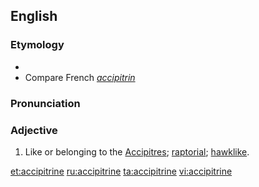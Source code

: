 ==English==

===Etymology===
* {{suffix|accipiter|ine}}
* Compare French ''[[accipitrin]]''

===Pronunciation===
{{a|US}} {{IPA|/æk.ˈsɪp.ə.tɹaɪn/|/æk.ˈsɪp.ə.tɹɪn/}}

===Adjective===
{{head|en|adjective}}

# {{context|zoology|ornithology}} Like or belonging to the [[accipitres|Accipitres]]; [[raptorial]]; [[hawklike]].

[[et:accipitrine]]
[[ru:accipitrine]]
[[ta:accipitrine]]
[[vi:accipitrine]]